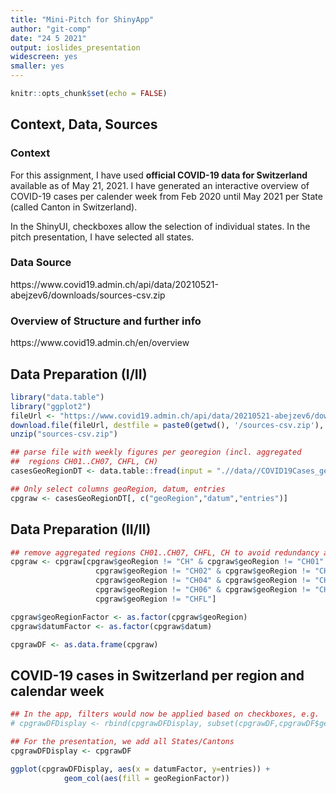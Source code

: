 ```yaml
---
title: "Mini-Pitch for ShinyApp"
author: "git-comp"
date: "24 5 2021"
output: ioslides_presentation
widescreen: yes
smaller: yes
---
```


```r
knitr::opts_chunk$set(echo = FALSE)
```

## Context, Data, Sources
### Context
For this assignment, I have used **official COVID-19 data for Switzerland** available as of May 21, 2021. I have generated an interactive overview of COVID-19 cases per calender week from Feb 2020 until May 2021 per State (called Canton in Switzerland).

In the ShinyUI, checkboxes allow the selection of individual states. In the pitch presentation, I have selected all states.

### Data Source
https://www.covid19.admin.ch/api/data/20210521-abejzev6/downloads/sources-csv.zip

### Overview of Structure and further info
https://www.covid19.admin.ch/en/overview

## Data Preparation (I/II)
```r
library("data.table")
library("ggplot2")
fileUrl <- "https://www.covid19.admin.ch/api/data/20210521-abejzev6/downloads/sources-csv.zip" 
download.file(fileUrl, destfile = paste0(getwd(), '/sources-csv.zip'), method = "curl")
unzip("sources-csv.zip")

## parse file with weekly figures per georegion (incl. aggregated 
##  regions CH01..CH07, CHFL, CH)
casesGeoRegionDT <- data.table::fread(input = ".//data//COVID19Cases_geoRegion_w.csv")

## Only select columns geoRegion, datum, entries
cpgraw <- casesGeoRegionDT[, c("geoRegion","datum","entries")]
```

## Data Preparation (II/II)
```r
## remove aggregated regions CH01..CH07, CHFL, CH to avoid redundancy and double counting
cpgraw <- cpgraw[cpgraw$geoRegion != "CH" & cpgraw$geoRegion != "CH01" & 
                   cpgraw$geoRegion != "CH02" & cpgraw$geoRegion != "CH03" & 
                   cpgraw$geoRegion != "CH04" & cpgraw$geoRegion != "CH05" & 
                   cpgraw$geoRegion != "CH06" & cpgraw$geoRegion != "CH07" & 
                   cpgraw$geoRegion != "CHFL"]

cpgraw$geoRegionFactor <- as.factor(cpgraw$geoRegion)
cpgraw$datumFactor <- as.factor(cpgraw$datum)

cpgrawDF <- as.data.frame(cpgraw)

```

## COVID-19 cases in Switzerland per region and calendar week
```r
## In the app, filters would now be applied based on checkboxes, e.g. 
# cpgrawDFDisplay <- rbind(cpgrawDFDisplay, subset(cpgrawDF,cpgrawDF$geoRegion == "ZG"))

## For the presentation, we add all States/Cantons
cpgrawDFDisplay <- cpgrawDF

ggplot(cpgrawDFDisplay, aes(x = datumFactor, y=entries)) +
            geom_col(aes(fill = geoRegionFactor))

```

